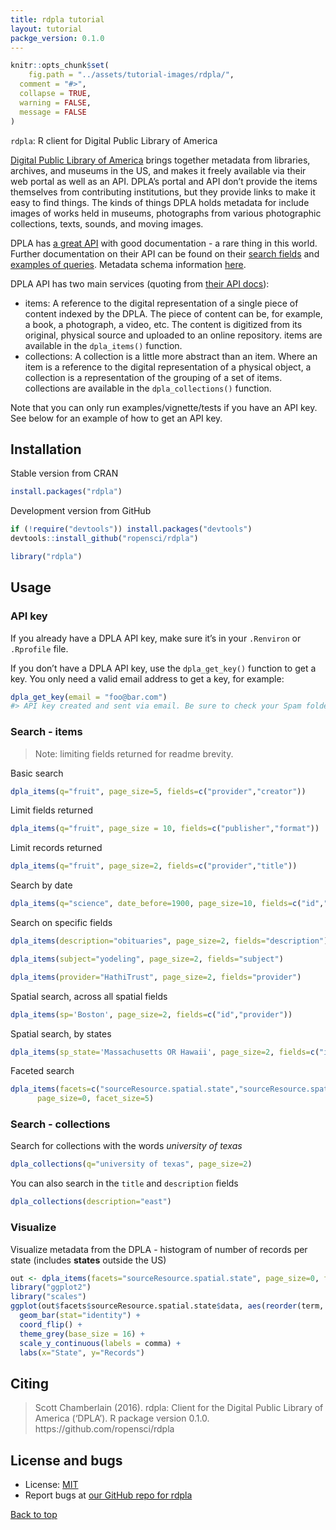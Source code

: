 ```yaml
---
title: rdpla tutorial
layout: tutorial
packge_version: 0.1.0
---
```


```r
knitr::opts_chunk$set(
	fig.path = "../assets/tutorial-images/rdpla/",
  comment = "#>",
  collapse = TRUE,
  warning = FALSE,
  message = FALSE
)
```

`rdpla`: R client for Digital Public Library of America

[Digital Public Library of America][dpla] brings together metadata from libraries, archives,
and museums in the US, and makes it freely available via their web portal as well as
an API. DPLA's portal and API don't provide the items themselves from contributing
institutions, but they provide links to make it easy to find things. The kinds of
things DPLA holds metadata for include images of works held in museums, photographs
from various photographic collections, texts, sounds, and moving images.

DPLA has [a great API](https://github.com/dpla/platform) with good documentation -
a rare thing in this world. Further documentation on their API can be found on their [search fields](https://dp.la/info/developers/codex/responses/field-reference/) and [examples of queries](https://dp.la/info/developers/codex/requests/).  Metadata schema information [here](https://dp.la/info/wp-content/uploads/2013/04/DPLA-MAP-V3.1-2.pdf).

DPLA API has two main services (quoting from [their API docs](https://dp.la/info/developers/codex/requests/)):

* items: A reference to the digital representation of a single piece of content indexed by
the DPLA. The piece of content can be, for example, a book, a photograph, a video, etc. The
content is digitized from its original, physical source and uploaded to an online repository.
items are available in the `dpla_items()` function.
* collections: A collection is a little more abstract than an item. Where an item is a
reference to the digital representation of a physical object, a collection is a
representation of the grouping of a set of items. collections are available in the
`dpla_collections()` function.

Note that you can only run examples/vignette/tests if you have an API key. See below for an example of how
to get an API key.

<section id="installation">

## Installation

Stable version from CRAN

```r
install.packages("rdpla")
```

Development version from GitHub

```r
if (!require("devtools")) install.packages("devtools")
devtools::install_github("ropensci/rdpla")
```

```r
library("rdpla")
```

<section id="usage">

## Usage

### API key

If you already have a DPLA API key, make sure it's in your `.Renviron` or `.Rprofile` file.

If you don't have a DPLA API key, use the `dpla_get_key()` function to get a key.
You only need a valid email address to get a key, for example:

```r
dpla_get_key(email = "foo@bar.com")
#> API key created and sent via email. Be sure to check your Spam folder, too.
```

### Search - items

> Note: limiting fields returned for readme brevity.

Basic search

```r
dpla_items(q="fruit", page_size=5, fields=c("provider","creator"))
```

Limit fields returned

```r
dpla_items(q="fruit", page_size = 10, fields=c("publisher","format"))
```

Limit records returned

```r
dpla_items(q="fruit", page_size=2, fields=c("provider","title"))
```

Search by date

```r
dpla_items(q="science", date_before=1900, page_size=10, fields=c("id","date"))
```

Search on specific fields

```r
dpla_items(description="obituaries", page_size=2, fields="description")
```

```r
dpla_items(subject="yodeling", page_size=2, fields="subject")
```

```r
dpla_items(provider="HathiTrust", page_size=2, fields="provider")
```

Spatial search, across all spatial fields

```r
dpla_items(sp='Boston', page_size=2, fields=c("id","provider"))
```

Spatial search, by states

```r
dpla_items(sp_state='Massachusetts OR Hawaii', page_size=2, fields=c("id","provider"))
```

Faceted search

```r
dpla_items(facets=c("sourceResource.spatial.state","sourceResource.spatial.country"),
      page_size=0, facet_size=5)
```

### Search - collections

Search for collections with the words _university of texas_

```r
dpla_collections(q="university of texas", page_size=2)
```

You can also search in the `title` and `description` fields

```r
dpla_collections(description="east")
```

### Visualize

Visualize metadata from the DPLA - histogram of number of records per state (includes __states__ outside the US)

```r
out <- dpla_items(facets="sourceResource.spatial.state", page_size=0, facet_size=25)
library("ggplot2")
library("scales")
ggplot(out$facets$sourceResource.spatial.state$data, aes(reorder(term, count), count)) +
  geom_bar(stat="identity") +
  coord_flip() +
  theme_grey(base_size = 16) +
  scale_y_continuous(labels = comma) +
  labs(x="State", y="Records")
```


<section id="citing">

## Citing

> Scott Chamberlain (2016). rdpla: Client for the Digital Public Library of America ('DPLA'). R package version 0.1.0. https://github.com/ropensci/rdpla


<section id="license_bugs">

## License and bugs

* License: [MIT](http://opensource.org/licenses/MIT)
* Report bugs at [our GitHub repo for rdpla](https://github.com/ropensci/rdpla/issues?state=open)


[Back to top](#top)

[dpla]: https://dp.la
